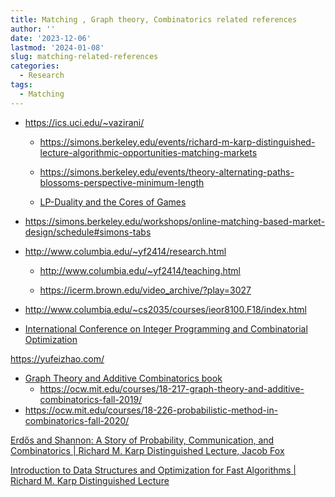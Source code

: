 ```yaml
---
title: Matching , Graph theory, Combinatorics related references
author: ''
date: '2023-12-06'
lastmod: '2024-01-08'
slug: matching-related-references
categories:
  - Research
tags:
  - Matching
---
```


-   <https://ics.uci.edu/~vazirani/>

    -   <https://simons.berkeley.edu/events/richard-m-karp-distinguished-lecture-algorithmic-opportunities-matching-markets>

    -   <https://simons.berkeley.edu/events/theory-alternating-paths-blossoms-perspective-minimum-length>

    -   [LP-Duality and the Cores of Games](https://simons.berkeley.edu/talks/vijay-v-vazirani-uc-irvine-2023-10-27)

-   <https://simons.berkeley.edu/workshops/online-matching-based-market-design/schedule#simons-tabs>

-   <http://www.columbia.edu/~yf2414/research.html>

    -   <http://www.columbia.edu/~yf2414/teaching.html>

    -   <https://icerm.brown.edu/video_archive/?play=3027>

-   <http://www.columbia.edu/~cs2035/courses/ieor8100.F18/index.html>

-   [International Conference on Integer Programming and Combinatorial Optimization](https://link.springer.com/conference/ipco)

<https://yufeizhao.com/>

-   [Graph Theory and Additive Combinatorics book](https://yufeizhao.com/gtacbook/)
    -   <https://ocw.mit.edu/courses/18-217-graph-theory-and-additive-combinatorics-fall-2019/>
-   <https://ocw.mit.edu/courses/18-226-probabilistic-method-in-combinatorics-fall-2020/>

[Erdős and Shannon: A Story of Probability, Communication, and Combinatorics \| Richard M. Karp Distinguished Lecture, Jacob Fox](https://simons.berkeley.edu/events/erdos-shannon-story-probability-communication-combinatorics-richard-m-karp-distinguished)

[Introduction to Data Structures and Optimization for Fast Algorithms \| Richard M. Karp Distinguished Lecture](https://simons.berkeley.edu/events/introduction-data-structures-optimization-fast-algorithms-richard-m-karp-distinguished)
